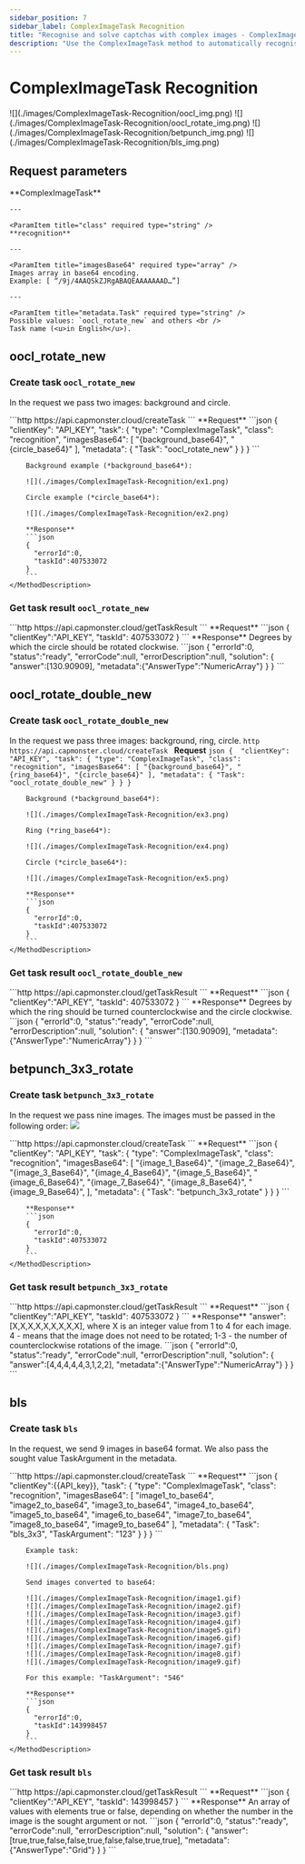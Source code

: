 ```yaml
---
sidebar_position: 7
sidebar_label: ComplexImageTask Recognition
title: "Recognise and solve captchas with complex images - ComplexImageTask | API"
description: "Use the ComplexImageTask method to automatically recognise and solve (bypass) complex captchas via the Capmonster Cloud API."
---
```



# ComplexImageTask Recognition

<TaskImageWrapper>
  <TaskImageBlock link="/docs/captchas/ComplexImageTask-Recognition#oocl_rotate_new">
    <TaskImage>
      ![](./images/ComplexImageTask-Recognition/oocl_img.png)
    </TaskImage>
    <TaskImageText title="Oocl_rotate_new" name="complex-rec_oocl_rotate_new" />
  </TaskImageBlock>
  <TaskImageBlock link="/docs/captchas/ComplexImageTask-Recognition#oocl_rotate_double_new">
    <TaskImage>
      ![](./images/ComplexImageTask-Recognition/oocl_rotate_img.png)
    </TaskImage>
    <TaskImageText title="Oocl_rotate_double_new" name="complex-rec_oocl_rotate_double_new" />
  </TaskImageBlock>
  <TaskImageBlock link="/docs/captchas/ComplexImageTask-Recognition#betpunch_3x3_rotate">
    <TaskImage>
      ![](./images/ComplexImageTask-Recognition/betpunch_img.png)
    </TaskImage>
    <TaskImageText title="Betpunch_3x3_rotate request"  name="complex-rec_betpunch_3x3_rotate request" />
  </TaskImageBlock>
  <TaskImageBlock link="/docs/captchas/ComplexImageTask-Recognition#bls">
    <TaskImage>
      ![](./images/ComplexImageTask-Recognition/bls_img.png)
    </TaskImage>
    <TaskImageText title="Bls" name="bls" />
  </TaskImageBlock>
</TaskImageWrapper>

## Request parameters
<TabItem value="proxyless" label="ComplexImageTask (without proxy)" default className="bordered-panel">
    <ParamItem title="type" required type="string" />
    **ComplexImageTask**

    ---

    <ParamItem title="class" required type="string" />
    **recognition**

    ---

    <ParamItem title="imagesBase64" required type="array" />
    Images array in base64 encoding.
    Example: [ “/9j/4AAQSkZJRgABAQEAAAAAAAD…”]

    ---

    <ParamItem title="metadata.Task" required type="string" />
    Possible values: `oocl_rotate_new` and others <br />
    Task name (<u>in English</u>).

</TabItem>

## oocl_rotate_new
### Create task `oocl_rotate_new`

<PriceBlockWrap>
  <PriceBlock title="ComplexImageTask" name="complex-rec_oocl_rotate_new"/>
</PriceBlockWrap>

In the request we pass two images: background and circle.

<TabItem value="proxyless" label="RecaptchaV2TaskProxyless (without proxy)" default className="method-panel">
	<MethodItem>
		```http
		https://api.capmonster.cloud/createTask
		```
	</MethodItem>
	<MethodDescription>
		**Request**
		```json
		{
			"clientKey": "API_KEY",
			"task": {
				"type": "ComplexImageTask",
				"class": "recognition",
				"imagesBase64": [
					"{background_base64}",
					"{circle_base64}"
				],
				"metadata": {
					"Task": "oocl_rotate_new"
				}
			}
		}
		```

		Background example (*background_base64*):

		![](./images/ComplexImageTask-Recognition/ex1.png)

		Circle example (*circle_base64*):

		![](./images/ComplexImageTask-Recognition/ex2.png)

		**Response**
		```json
		{
		  "errorId":0,
		  "taskId":407533072
		}
		```
	</MethodDescription>
</TabItem>


### Get task result `oocl_rotate_new`

<TabItem value="proxyless" label="GeeTestTaskProxyless (without proxy)" default className="method-panel-full">
	<MethodItem>
		```http
		https://api.capmonster.cloud/getTaskResult
		```
	</MethodItem>
	<MethodDescription>
		**Request**
		```json
		{
		  "clientKey":"API_KEY",
		  "taskId": 407533072
		}
		```
		**Response**
		Degrees by which the circle should be rotated clockwise.
		```json
		{
		  "errorId":0,
		  "status":"ready",
		  "errorCode":null,
		  "errorDescription":null,
		  "solution": 
		  {
			  "answer":[130.90909],
			  "metadata":{"AnswerType":"NumericArray"}
		  }		   
		}
		```
	</MethodDescription>
</TabItem>

## oocl_rotate_double_new
### Create task `oocl_rotate_double_new`

<PriceBlockWrap>
  <PriceBlock title="ComplexImageTask" name="complex-rec_oocl_rotate_double_new"/>
  <PriceBlock title="ComplexImageTask" name="complex-rec_oocl_rotate_double_new"/>
</PriceBlockWrap>

In the request we pass three images: background, ring, circle.
<TabItem value="proxyless" label="ComplexImageTask (без прокси)" default className="method-panel">
	<MethodItem>
		```http
		https://api.capmonster.cloud/createTask
		```
	</MethodItem>
	<MethodDescription>
		**Request**
		```json
		{ 
			"clientKey": "API_KEY",
			"task": {
				"type": "ComplexImageTask",
				"class": "recognition",
				"imagesBase64": [
					"{background_base64}",
					"{ring_base64}",
					"{circle_base64}"
				],
				"metadata": {
					"Task": "oocl_rotate_double_new"
				}
			}
		}
		```

		Background (*background_base64*):

		![](./images/ComplexImageTask-Recognition/ex3.png)

		Ring (*ring_base64*):

		![](./images/ComplexImageTask-Recognition/ex4.png)

		Circle (*circle_base64*):

		![](./images/ComplexImageTask-Recognition/ex5.png)

		**Response**
		```json
		{
		  "errorId":0,
		  "taskId":407533072
		}
		```
	</MethodDescription>
</TabItem>


### Get task result `oocl_rotate_double_new`

<TabItem value="proxyless" label="ComplexImageTask (without proxy)" default className="method-panel-full">
	<MethodItem>
		```http
		https://api.capmonster.cloud/getTaskResult
		```
	</MethodItem>
	<MethodDescription>
		**Request**
		```json
		{
		  "clientKey":"API_KEY",
		  "taskId": 407533072
		}
		```
		**Response**
		Degrees by which the ring should be turned counterclockwise and the circle clockwise.
		```json
		{
		  "errorId":0,
		  "status":"ready",
		  "errorCode":null,
		  "errorDescription":null,
		  "solution": 
		  {
			  "answer":[130.90909],
			  "metadata":{"AnswerType":"NumericArray"}
		  }		   
		}
		```
	</MethodDescription>
</TabItem>

## betpunch_3x3_rotate
### Create task `betpunch_3x3_rotate`

<PriceBlockWrap>
  <PriceBlock title="ComplexImageTask" name="complex-rec_betpunch_3x3_rotate request"/>
</PriceBlockWrap>

In the request we pass nine images. The images must be passed in the following order:
![](./images/ComplexImageTask-Recognition/betpunch_3x3_rotate_example.png)

<TabItem value="proxyless" label="ComplexImageTask (без прокси)" default className="method-panel">
	<MethodItem>
		```http
		https://api.capmonster.cloud/createTask
		```
	</MethodItem>
	<MethodDescription>
		**Request**
		```json
		{ 
			"clientKey": "API_KEY",
			"task": {
				"type": "ComplexImageTask",
				"class": "recognition",
				"imagesBase64": [
					"{image_1_Base64}",
					"{image_2_Base64}",
					"{image_3_Base64}",
					"{image_4_Base64}",
					"{image_5_Base64}",
					"{image_6_Base64}",
					"{image_7_Base64}",
					"{image_8_Base64}",
					"{image_9_Base64}",
				],
				"metadata": {
					"Task": "betpunch_3x3_rotate"
				}
			}
		}
		```

		**Response**
		```json
		{
		  "errorId":0,
		  "taskId":407533072
		}
		```
	</MethodDescription>
</TabItem>


### Get task result `betpunch_3x3_rotate`

<TabItem value="proxyless" label="ComplexImageTask (without proxy)" default className="method-panel-full">
	<MethodItem>
		```http
		https://api.capmonster.cloud/getTaskResult
		```
	</MethodItem>
	<MethodDescription>
		**Request**
		```json
		{
		  "clientKey":"API_KEY",
		  "taskId": 407533072
		}
		```
		**Response**
		"answer":[X,X,X,X,X,X,X,X,X], where X is an integer value from 1 to 4 for each image. 4 - means that the image does not need to be rotated; 1-3 - the number of counterclockwise rotations of the image.
		```json
		{
			"errorId":0,
			"status":"ready",
			"errorCode":null,
			"errorDescription":null,
			"solution":
			{
				"answer":[4,4,4,4,4,3,1,2,2],
				"metadata":{"AnswerType":"NumericArray"}
			}
		}
		```
	</MethodDescription>
</TabItem>

## bls
### Create task `bls`

<PriceBlockWrap>
  <PriceBlock title="Bls" name="bls"/>
</PriceBlockWrap>

In the request, we send 9 images in base64 format. 
We also pass the sought value TaskArgument in the metadata.

<BlogLink url="https://capmonster.cloud/en/blog/news/bls-solve-extension"/>

<TabItem value="proxyless" label="ComplexImageTask (without proxy)" default className="method-panel">
	<MethodItem>
		```http
		https://api.capmonster.cloud/createTask
		```
	</MethodItem>
	<MethodDescription>
		**Request**
		```json
		{
			"clientKey":{{API_key}},
			"task": 
			{
				"type": "ComplexImageTask",
				"class": "recognition",
				"imagesBase64": [
					"image1_to_base64",
					"image2_to_base64",
					"image3_to_base64",
					"image4_to_base64",
					"image5_to_base64",
					"image6_to_base64",
					"image7_to_base64",
					"image8_to_base64",
					"image9_to_base64"
				],
				"metadata": {
					"Task": "bls_3x3",
					"TaskArgument": "123"
				}
			}
		}
		```

		Example task:

		![](./images/ComplexImageTask-Recognition/bls.png)

		Send images converted to base64:
		
		![](./images/ComplexImageTask-Recognition/image1.gif)
		![](./images/ComplexImageTask-Recognition/image2.gif)
		![](./images/ComplexImageTask-Recognition/image3.gif)
		![](./images/ComplexImageTask-Recognition/image4.gif)
		![](./images/ComplexImageTask-Recognition/image5.gif)
		![](./images/ComplexImageTask-Recognition/image6.gif)
		![](./images/ComplexImageTask-Recognition/image7.gif)
		![](./images/ComplexImageTask-Recognition/image8.gif)
		![](./images/ComplexImageTask-Recognition/image9.gif)
		
		For this example: "TaskArgument": "546"

		**Response**
		```json
		{
		  "errorId":0,
		  "taskId":143998457
		}
		```
	</MethodDescription>
</TabItem>

### Get task result `bls`
<TabItem value="proxyless" label="ComplexImageTask (without proxy)" default className="method-panel-full">
	<MethodItem>
		```http
		https://api.capmonster.cloud/getTaskResult
		```
	</MethodItem>
	<MethodDescription>
		**Request**
		```json
		{
		  "clientKey":"API_KEY",
		  "taskId": 143998457
		}
		```
		**Response**
		An array of values with elements true or false, depending on whether the number in the image is the sought argument or not.  
		```json
		{
		  "errorId":0,
		  "status":"ready",
		  "errorCode":null,
		  "errorDescription":null,
		  "solution": 
		  {
			"answer":[true,true,false,false,true,false,false,true,true],
			"metadata":{"AnswerType":"Grid"}
		  }
		}
		```
	</MethodDescription>
</TabItem>